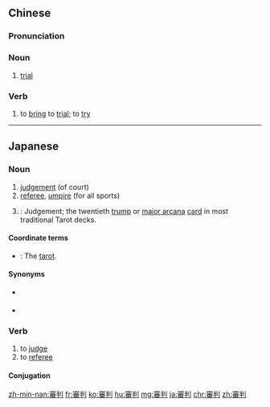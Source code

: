 {{also|审判}}
==Chinese==
{{zh-forms|s=审判}}

===Pronunciation===
{{zh-pron
|m=shěnpàn
|c=sam2 pun3
|h=pfs=sṳ́m-phan
|mn=sím-phòaⁿ
|cat=n,v
}}

===Noun===
{{zh-noun}}

# [[trial]]

===Verb===
{{zh-verb}}

# to [[bring]] to [[trial]]; to [[try]]

{{zh-cat|Advanced}}

----

==Japanese==
{{ja-kanjitab|しん|はん|k2=ぱん|yomi=o}}

===Noun===
{{ja-noun|しんぱん}}

# [[judgement]] (of court)
# [[referee]], [[umpire]] (for all sports)
# {{lb|ja|tarot}}: Judgement; the twentieth [[trump]] or [[major arcana]] [[card]] in most traditional Tarot decks.

====Coordinate terms====
* {{ja-r|タロット}}: The [[tarot]].

====Synonyms====
* {{qualifier|of court}} {{ja-r|判決|はんけつ}}
* {{qualifier|referee, umpire}} {{ja-r|審判員|しんぱんいん}}

===Verb===
{{ja-verb-suru|しんぱん}}

# to [[judge]]
# to [[referee]]

====Conjugation====
{{ja-suru|しんぱん}}

[[zh-min-nan:審判]]
[[fr:審判]]
[[ko:審判]]
[[hu:審判]]
[[mg:審判]]
[[ja:審判]]
[[chr:審判]]
[[zh:審判]]
